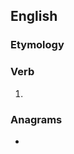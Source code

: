 ==English==

===Etymology===
{{suffix|en|sue|eth}}

===Verb===
{{head|en|verb form}}

# {{en-archaic third-person singular of|sue}}

===Anagrams===
* {{anagrams|en|a=ehstu|Shute|Uthes|euths|shute|useth}}